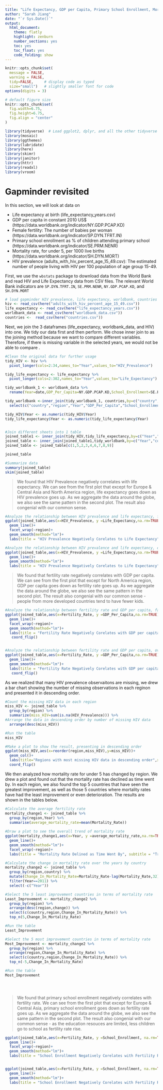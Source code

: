 ```yaml
---
title: "Life Expectancy, GDP per Capita, Primary School Enrollment, Mortality Rate and HIV Prevalence"
author: "Sarah Jiang"
date: "`r Sys.Date()`"
output:
  html_document:
    theme: flatly
    highlight: zenburn
    number_sections: yes
    toc: yes
    toc_float: yes
    code_folding: show
---
```



```r
knitr::opts_chunk$set(
  message = FALSE, 
  warning = FALSE, 
  tidy=FALSE,     # display code as typed
  size="small")   # slightly smaller font for code
options(digits = 3)

# default figure size
knitr::opts_chunk$set(
  fig.width=6.75, 
  fig.height=6.75,
  fig.align = "center"
)
```


```r
library(tidyverse)  # Load ggplot2, dplyr, and all the other tidyverse packages
library(mosaic)
library(ggthemes)
library(lubridate)
library(here)
library(skimr)
library(janitor)
library(httr)
library(readxl)
library(vroom)
```


# Gapminder revisited

In this section, we will look at data on 


- Life expectancy at birth (life_expectancy_years.csv)
- GDP per capita in constant 2010 US$ (https://data.worldbank.org/indicator/NY.GDP.PCAP.KD)
- Female fertility: The number of babies per woman (https://data.worldbank.org/indicator/SP.DYN.TFRT.IN)
- Primary school enrollment as % of children attending primary school (https://data.worldbank.org/indicator/SE.PRM.NENR)
- Mortality rate, for under 5, per 1000 live births (https://data.worldbank.org/indicator/SH.DYN.MORT)
- HIV prevalence (adults_with_hiv_percent_age_15_49.csv): The estimated number of people living with HIV per 100 population of age group 15-49.

First, we use the `wbstats` package to download data from the World Bank and read HIV and Life Expectancy data from CSV files. The relevant World Bank indicators are `SP.DYN.TFRT.IN`, `SE.PRM.NENR`, `NY.GDP.PCAP.KD`, and `SH.DYN.MORT`

```r

# load gapminder HIV prevalence, life expectancy, worldbank, countries data
hiv <- read_csv(here("adults_with_hiv_percent_age_15_49.csv"))
life_expectancy <- read_csv(here("life_expectancy_years.csv"))
worldbank_data <- read_csv(here("worldbank_data.csv"))
countries <-  read_csv(here("countries.csv"))

```

Next, we join the 3 dataframes (life_expectancy, worldbank_data, and HIV) into one. We tidy our data first and then perform. We chose inner join to as the joining method because we want to compare different variables. Therefore, if there is missing variable in the selected years, we would not be able to compare .

```r
#Clean the original data for further usage
tidy_HIV <- hiv %>% 
  pivot_longer(cols=2:34,names_to="Year",values_to="HIV_Prevalence")

tidy_life_expectancy <- life_expectancy %>% 
  pivot_longer(cols=2:302,names_to="Year",values_to="Life_Expectancy")

tidy_worldbank_1 <- worldbank_data %>% 
  rename(Year=date,GDP_Per_Capita=NY.GDP.PCAP.KD,School_Enrollment=SE.PRM.NENR,Mortality_Rate=SH.DYN.MORT,Fertility_Rate=SP.DYN.TFRT.IN) 

tidy_worldbank <-inner_join(tidy_worldbank_1, countries,by=c("country","iso2c","iso3c")) %>% 
  select(c("country","region","Year","GDP_Per_Capita","School_Enrollment","Mortality_Rate","Fertility_Rate"))

tidy_HIV$Year <- as.numeric(tidy_HIV$Year)
tidy_life_expectancy$Year <- as.numeric(tidy_life_expectancy$Year)


#Join different sheets into 1 table
joined_table1 <- inner_join(tidy_HIV,tidy_life_expectancy,by=c("Year","country"))
joined_table <- inner_join(joined_table1,tidy_worldbank,by=c("Year","country"))
joined_table <- joined_table[c(1,5,2,3,4,6,7,8,9)]

joined_table

#Summarize data
summary(joined_table)
skim(joined_table)
```




> We found that HIV Prevalence negatively correlates with life expectancy. We can see from the first plot that except for Europe & Central Asia and North America region, life expectancy goes down as HIV prevalence goes up. As we aggregate the data around the globe, we also see  the same pattern in the second plot. The result also congenial with our common sense.

```r
#Analyze the relationship between HIV prevalence and life expectancy, faceted by region 
ggplot(joined_table,aes(x=HIV_Prevalence, y =Life_Expectancy,na.rm=TRUE)) +
  geom_line()+
  facet_wrap(~region)+
  geom_smooth(method="lm")+
  labs(title = "HIV Prevalence Negatively Corelates to Life Expectancy",subtitle="The Relationship Between HIV Prevalence and Life Expectancy by Region",x="HIV Prevalence (%)",y="Life Expectancy")

#Analyze the relationship between HIV prevalence and life expectancy, overall result 
ggplot(joined_table,aes(x=HIV_Prevalence, y =Life_Expectancy,na.rm=TRUE)) +
  geom_line()+
  geom_smooth(method="lm")+
  labs(title = "HIV Prevalence Negatively Corelates to Life Expectancy",subtitle="The Relationship Between HIV Prevalence and Life Expectancy",x="HIV Prevalence (%)",y="Life Expectancy")

```


> We found that fertility rate negatively correlates with GDP per capita. We can see from the first plot that except for North America region, GDP per capita goes down as fertility rate goes up. As we aggregate the data around the globe, we also see  the same pattern in the second plot. The result also congenial with our common sense - people from more developed countries tend to have fewer kids.

```r

#Analyze the relationship between fertility rate and GDP per capita, faceted by region
ggplot(joined_table,aes(x=Fertility_Rate, y =GDP_Per_Capita,na.rm=TRUE)) +
  geom_line()+
  facet_wrap(~region)+
  geom_smooth(method="lm")+
  labs(title = "Fertility Rate Negatively Corelates with GDP per capita",subtitle="The Relationship Between Fertility Rate and GDP per capita by Region",x="Fertility Rate (%)",y="GDP Per Capita")+
   coord_flip()


#Analyze the relationship between fertility rate and GDP per capita, overall result
ggplot(joined_table,aes(x=Fertility_Rate, y =GDP_Per_Capita,na.rm=TRUE)) +
  geom_line()+
  geom_smooth(method="lm")+
  labs(title = "Fertility Rate Negatively Corelates with GDP per capita",subtitle="The Relationship Between Fertility Rate and GDP per capita",x="Fertility Rate (%)",y="GDP Per Capita")+
   coord_flip()


```

As we realized that many HIV prevalence observaitons are missing, we drew a bar chart showing the number of missing observations in each reginon and presented it in descending order.

```r

#Count the missing HIV data in each region
miss_HIV <- joined_table %>% 
  group_by(region) %>% 
  summarize(miss_HIV=sum(is.na(HIV_Prevalence))) %>% 
#Arrange the data in descending order by number of missing HIV data
  arrange(desc(miss_HIV))

#Run the table         
miss_HIV

#Make a plot to show the result, presenting in descending order
ggplot(miss_HIV,aes(x=reorder(region,miss_HIV),y=miss_HIV))+
  geom_col()+
  labs(title="Regions with most missing HIV data in descending order",x="Region",y="Number of missed HIV data")+
  coord_flip()

```

We then analyzed how mortality rate for under 5 has changed by region. We drew a plot and found out that the mortality rate has declined as time went by. In each region, we also found the top 5 countries that have seen the greatest improvement, as well as those 5 countries where mortality rates have had the least improvement or even deterioration. The results are shown in the tables below.
```r

#Calculate the average fertility rate
mortality_change1 <- joined_table %>% 
  group_by(region,Year) %>% 
  summarise(average_mortality_rate=mean(Mortality_Rate)) 
  
#Draw a plot to see the overall trend of mortality rate  
ggplot(mortality_change1,aes(x=Year, y =average_mortality_rate,na.rm=TRUE)) +
  geom_line()+
  geom_smooth(method="lm")+
  facet_wrap(~region)+
  labs(title = "Mortality Rate Delined as Time Went By", subtitle = "Trend of Average Mortality Rate", x= "Year", y="Average Mortality Rate")

#Calculate the change in mortality rate over the years by country  
mortality_change2 <- joined_table %>% 
  group_by(region,country) %>% 
  mutate(Change_In_Mortality_Rate=Mortality_Rate-lag(Mortality_Rate,32)) %>% 
  filter(Year==2011) %>% 
  select(-c("Year")) 

#Select the 5 least improvement countries in terms of mortality rate
Least_Improvement <- mortality_change2 %>% 
  group_by(region) %>% 
  arrange(desc(region,change)) %>% 
  select(c(country,region,Change_In_Mortality_Rate)) %>% 
  top_n(5,Change_In_Mortality_Rate)

#Run the table
Least_Improvement

#Select the 5 most improvement countries in terms of mortality rate
Most_Improvement <- mortality_change2 %>% 
  group_by(region) %>% 
  arrange(region,Change_In_Mortality_Rate) %>% 
  select(c(country,region,Change_In_Mortality_Rate)) %>% 
  top_n(-5,Change_In_Mortality_Rate)

#Run the table
Most_Improvement


  

```

> We found that primary school enrollment negatively correlates with fertility rate. We can see from the first plot that except for Europe & Central Asia, primary school enrollment goes down as fertility rate goes up. As we aggregate the data around the globe, we also see  the same pattern in the second plot. The result also congenial with our common sense - as the education resouces are limited, less children go to school as fertility rate rise.

```r

ggplot(joined_table,aes(x=Fertility_Rate, y =School_Enrollment, na.rm=TRUE)) +
  geom_line()+
  facet_wrap(~region)+
  geom_smooth(method="lm")+
  labs(title = "School Enrollment Negatively Corelates with Fertility Rate",subtitle="The Relationship Between School Enrollment and Fertility Rate by Region",x="Fertility Rate",y="School Enrollment")


ggplot(joined_table,aes(x=Fertility_Rate, y =School_Enrollment, na.rm=TRUE)) +
  geom_line()+
  geom_smooth(method="lm")+
  labs(title = "School Enrollment Negatively Corelates with Fertility Rate",subtitle="The Relationship Between School Enrollment and Fertility Rate",x="Fertility Rate",y="School Enrollment")



```


